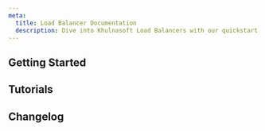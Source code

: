 ```yaml
---
meta:
  title: Load Balancer Documentation
  description: Dive into Khulnasoft Load Balancers with our quickstart guides, how-tos, tutorials and more.
---
```


<ProductHeader 
   productName="Load Balancer"
   productLogo="loadBalancers"
   description="Load Balancers distribute workloads across servers, ensuring scalable and continuously available applications, even during heavy traffic."
   url="/network/load-balancer/quickstart/"
   label="Load Balancer Quickstart"
/>

## Getting Started

<Grid>
    <SummaryCard
        title="Quickstart"
        icon="rocket"
        description="Learn how to create and configure a Load Balancer."
        label="View Quickstart"
        url="/network/load-balancer/quickstart/"
    />
    <SummaryCard
        title="Concepts"
        icon="info"
        description="Core concepts that give you a better understanding of Load Balancers."
        label="View Concepts"
        url="/network/load-balancer/concepts/"
    />
    <SummaryCard
        title="How-tos"
        icon="help-circle-outline"
        description="Check our guides to creating and configuring Load Balancers."
        label="View How-tos"
        url="/network/load-balancer/how-to/"
    />
        <SummaryCard
        title="Additional Content"
        icon="book-open-outline"
        description="Go beyond the basics with detailed, in-depth guides to configuring your Load Balancer."
        label="Read more"
        url="/network/load-balancer/reference-content/"
    />
</Grid>

## Tutorials

<Grid>
    <DefaultCard
        title="Setting up a load-balanced Wordpress"
        url="/tutorials/configuring-loadbalancer-wordpress/"
        label="Read more"
    />
    <DefaultCard
        title="Getting started with Kubernetes - adding a Load Balancer"
        url="/tutorials/get-started-kubernetes-loadbalancer/"
        label="Read more"
    />
    <DefaultCard
        title="Dealing with load overflow between a proxmox cluster and virtual machines on an Elastic Metal Server over Khulnasoft Private Networks"
        url="/tutorials/load-overflow-proxmox-and-elastic-metal/"
        label="Read more"
    />
    <DefaultCard
        title="Setting up Traefik v2 and cert-manager on Kapsule"
        url="/tutorials/traefik-v2-cert-manager/"
        label="Read more"
    />
</Grid>

<ClickableBanner
    productLogo="cli"
    title="Load Balancer API"
    description="Manage Load Balancers using the Khulnasoft API."
    url="https://www.khulnasoft.com/en/developers/api/load-balancer/zoned-api/"
    label="Go to Load Balancer API"
/>

## Changelog

<ChangelogList
    productName="load-balancers"
    numberOfChanges={3}
/>